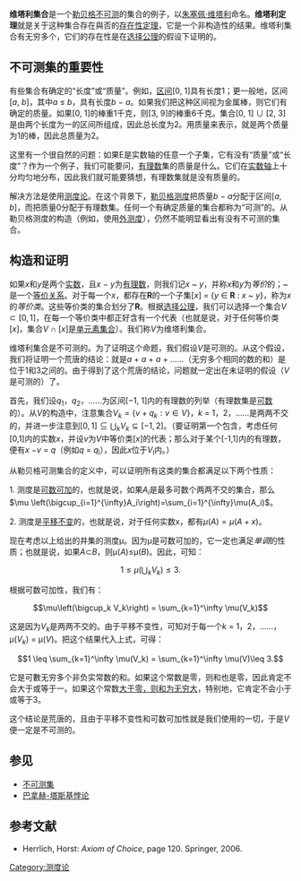 '''维塔利集合'''是一个[[勒贝格测度|勒贝格不可测]]的集合的例子，以[[朱塞佩·维塔利|朱塞佩·维塔利]]命名。'''维塔利定理'''就是关于这种集合存在與否的[[存在性定理|存在性定理]]，它是一个非构造性的结果。维塔利集合有无穷多个，它们的存在性是在[[选择公理|选择公理]]的假设下证明的。

==不可测集的重要性==

有些集合有确定的“长度”或“质量”。例如，[[区间|区间]][0, 1]具有长度1；更一般地，区间[''a'', ''b'']，其中''a'' ≤ ''b''，具有长度''b'' − ''a''。如果我们把这种区间视为金属棒，则它们有确定的质量。如果[0, 1]的棒重1千克，则[3, 9]的棒重6千克。集合[0, 1] ∪ [2, 3]是由两个长度为一的区间所组成，因此总长度为2。用质量来表示，就是两个质量为1的棒，因此总质量为2。

这里有一个很自然的问题：如果E是实数轴的任意一个子集，它有没有“质量”或“长度”？作为一个例子，我们可能要问，[[有理数|有理数]]集的质量是什么。它们在[[实数轴|实数轴]]上十分均匀地分布，因此我们就可能要猜想，有理数集就是没有质量的。

解决方法是使用[[测度论|测度论]]。在这个背景下，[[勒贝格测度|勒贝格测度]]把质量''b'' − ''a''分配于区间[''a'', ''b'']，而把质量0分配于有理数集。任何一个有确定质量的集合都称为“可测”的。从勒贝格测度的构造（例如，使用[[外测度|外测度]]），仍然不能明显看出有没有不可测的集合。

==构造和证明==
如果''x''和''y''是两个[[实数|实数]]，且''x'' − ''y''为[[有理数|有理数]]，则我们记''x'' ~ ''y''，并称''x''和''y''为''等价''的；~是一个[[等价关系|等价关系]]。对于每一个''x''，都存在'''R'''的一个子集[''x''] = {''y'' ∈ '''R''' : ''x'' ~ ''y''}，称为''x''的''等价类''。这些等价类的集合划分了'''R'''。根据[[选择公理|选择公理]]，我们可以选择一个集合<math>V \subset [0, 1]</math>，在每一个等价类中都正好含有一个代表（也就是说，对于任何等价类[''x'']，集合''V'' ∩ [''x'']是[[单元素集合|单元素集合]]）。我们称''V''为维塔利集合。

维塔利集合是不可测的。为了证明这个命题，我们假设''V''是可测的。从这个假设，我们将证明一个荒唐的结论：就是''a'' + ''a'' + ''a'' + ……（无穷多个相同的数的和）是位于1和3之间的。由于得到了这个荒唐的结论，问题就一定出在未证明的假设（''V''是可测的）了。

首先，我们设''q''<sub>1</sub>，''q''<sub>2</sub>，……为区间[−1, 1]内的有理数的列举（有理数集是[[可数|可数]]的）。从''V''的构造中，注意集合<math>V_k=\{v+q_k : v \in V\}</math>，''k'' = 1，2，……是两两不交的，并进一步注意到<math>[0,1]\subseteq\bigcup_k V_k\subseteq[-1,2]</math>。（要证明第一个包含，考虑任何[0,1]内的实数''x''，并设''v''为''V''中等价类[''x'']的代表；那么对于某个[-1,1]内的有理数，便有''x'' −''v'' = ''q''（例如''q'' = ''q''<sub>l</sub>），因此''x''位于''V''<sub>l</sub>内。） 

从勒贝格可测集合的定义中，可以证明所有这类的集合都满足以下两个性质：

1. 测度是[[可数可加|可数可加]]的，也就是说，如果<math> A_i</math>是最多可数个两两不交的集合，那么<math> \mu \left(\bigcup_{i=1}^{\infty}A_i\right)=\sum_{i=1}^{\infty}\mu(A_i)</math>。

2. 测度是[[平移不变|平移不变]]的，也就是说，对于任何实数x，都有<math> \mu(A)=\mu(A+x) </math>。

现在考虑以上给出的并集的测度μ。因为μ是可数可加的，它一定也满足''单调''的性质；也就是说，如果''A''⊂''B''，则μ(''A'')≤μ(''B'')。因此，可知：

:<math>1 \leq \mu\left(\bigcup_k V_k\right) \leq 3.</math>

根据可数可加性，我们有：

:<math>\mu\left(\bigcup_k V_k\right) = \sum_{k=1}^\infty \mu(V_k)</math>

这是因为''V''<sub>''k''</sub>是两两不交的。由于平移不变性，可知对于每一个''k'' = 1，2，……，μ(''V''<sub>''k''</sub>) = μ(''V'')。把这个结果代入上式，可得：

:<math>1 \leq \sum_{k=1}^\infty \mu(V_k) = \sum_{k=1}^\infty \mu(V)\leq 3.</math>

它是可數无穷多个非负实常数的和。如果这个常数是零，则和也是零，因此肯定不会大于或等于一。如果这个常数[[阿基米德公理|大于零，则和为无穷大]]，特别地，它肯定不会小于或等于3。

这个结论是荒唐的，且由于平移不变性和可数可加性就是我们使用的一切，于是''V''便一定是不可测的。

==参见==

*[[不可测集|不可测集]]
*[[巴拿赫-塔斯基悖论|巴拿赫-塔斯基悖论]]

==参考文献==
* Herrlich, Horst: ''Axiom of Choice'', page 120. Springer, 2006.

[[Category:测度论|Category:测度论]]